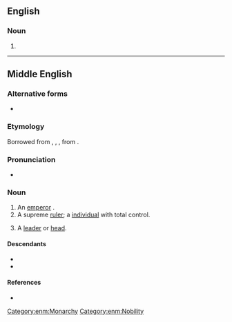 ==English==

===Noun===
{{en-noun}}

# {{obsolete spelling of|en|emperor}}

----

==Middle English==

===Alternative forms===
* {{alter|enm|empereur|aumperour|imparur|emperoure|emperowre|emprowre|emparur|emperere}}

===Etymology===
Borrowed from {{bor|enm|fro|empereor}}, {{m|fro|ampereor}}, {{m|fro|empereür}}, from {{der|enm|la|imperātor}}.

===Pronunciation===
* {{IPA|enm|/ɛmpəˈruːr/|/ˈɛmpərur/|/ˈɛmpərər/|/au̯m-/}}

===Noun===
{{enm-noun|emperours}}

# An [[emperor]] {{gloss|male ruler of an empire}}.
# A supreme [[ruler]]; a [[individual]] with total control.
# {{lb|enm|rare}} A [[leader]] or [[head]].

====Descendants====
* {{desc|en|emperor}}
* {{desc|sco|emperor}}

====References====
* {{R:MED Online|entry=emperǒur|part of speech=n|id= MED13459 |accessdate=2019-03-24}}

[[Category:enm:Monarchy]]
[[Category:enm:Nobility]]